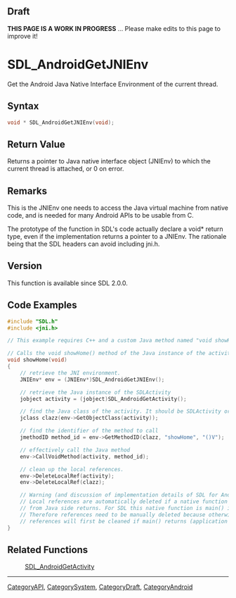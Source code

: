 == Draft ==

'''THIS PAGE IS A WORK IN PROGRESS''' ... Please make edits to this page to improve it!
= SDL_AndroidGetJNIEnv =

Get the Android Java Native Interface Environment of the current thread.

== Syntax ==

<syntaxhighlight lang='c'>
void * SDL_AndroidGetJNIEnv(void);
</syntaxhighlight>

== Return Value ==

Returns a pointer to Java native interface object (JNIEnv) to which the
current thread is attached, or 0 on error.

== Remarks ==

This is the JNIEnv one needs to access the Java virtual machine from native
code, and is needed for many Android APIs to be usable from C.

The prototype of the function in SDL's code actually declare a void* return
type, even if the implementation returns a pointer to a JNIEnv. The
rationale being that the SDL headers can avoid including jni.h.

== Version ==

This function is available since SDL 2.0.0.

== Code Examples ==

<syntaxhighlight lang='c++'>
#include "SDL.h"
#include <jni.h>

// This example requires C++ and a custom Java method named "void showHome()"

// Calls the void showHome() method of the Java instance of the activity.
void showHome(void)
{
    // retrieve the JNI environment.
    JNIEnv* env = (JNIEnv*)SDL_AndroidGetJNIEnv();

    // retrieve the Java instance of the SDLActivity
    jobject activity = (jobject)SDL_AndroidGetActivity();

    // find the Java class of the activity. It should be SDLActivity or a subclass of it.
    jclass clazz(env->GetObjectClass(activity));

    // find the identifier of the method to call
    jmethodID method_id = env->GetMethodID(clazz, "showHome", "()V");

    // effectively call the Java method
    env->CallVoidMethod(activity, method_id);

    // clean up the local references.
    env->DeleteLocalRef(activity);
    env->DeleteLocalRef(clazz);

    // Warning (and discussion of implementation details of SDL for Android):
    // Local references are automatically deleted if a native function called
    // from Java side returns. For SDL this native function is main() itself.
    // Therefore references need to be manually deleted because otherwise the
    // references will first be cleaned if main() returns (application exit).
}
</syntaxhighlight>

== Related Functions ==

:[[SDL_AndroidGetActivity]]

----
[[CategoryAPI]], [[CategorySystem]], [[CategoryDraft]], [[CategoryAndroid]]


